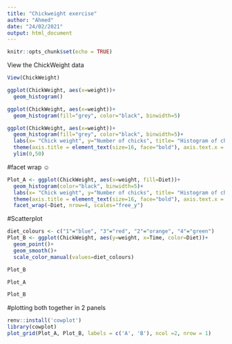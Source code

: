 ```yaml
---
title: "Chickweight exercise"
author: "Ahmed"
date: "24/02/2021"
output: html_document
---
```


```r
knitr::opts_chunk$set(echo = TRUE)
```

View the ChickWeight data
```r
View(ChickWeight)
```

```r
ggplot(ChickWeight, aes(x=weight))+
  geom_histogram()
```

```r
ggplot(ChickWeight, aes(x=weight))+
  geom_histogram(fill="grey", color="black", binwidth=5)
```
```r
ggplot(ChickWeight, aes(x=weight))+
  geom_histogram(fill="grey", color="black", binwidth=5)+
  labs(x= "Chick weight", y="Number of chicks", title= "Histogram of chicks weight", subtitle="Chick weight dataset")+
  theme(axis.title = element_text(size=16, face="bold"), axis.text.x = element_text(size=14, angle = 30, hjust = 1, colour = "red"))+
  ylim(0,50)
```
#facet wrap
☺
```r
Plot_A <- ggplot(ChickWeight, aes(x=weight, fill=Diet))+
  geom_histogram(color="black", binwidth=5)+
  labs(x= "Chick weight", y="Number of chicks", title= "Histogram of chicks weight", subtitle="Chick weight dataset")+
  theme(axis.title = element_text(size=16, face="bold"), axis.text.x = element_text(size=14, angle = 30, hjust = 1, colour = "red"))+
  facet_wrap(~Diet, nrow=4, scales="free_y")
```
#Scatterplot

```r
diet_colours <- c("1"="blue", "3"="red", "2"="orange", "4"="green")
Plot_B <- ggplot(ChickWeight, aes(y=weight, x=Time, color=Diet))+
  geom_point()+
  geom_smooth()+
  scale_color_manual(values=diet_colours)
```

```r
Plot_B
```


```r
Plot_A
```

```r
Plot_B
```
#plotting both together in 2 panels

```r
renv::install('cowplot')
library(cowplot)
plot_grid(Plot_A, Plot_B, labels = c('A', 'B'), ncol =2, nrow = 1)
```


